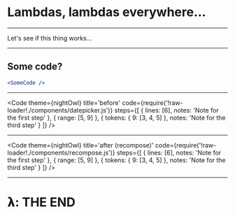 
# Lambdas, lambdas everywhere...

---

Let's see if this thing works...

---

## Some code?

```jsx
<SomeCode />
```
---

<Code
  theme={nightOwl}
  title='before'
  code={require('!raw-loader!./components/datepicker.js')}
  steps={[
    { lines: [6], notes: 'Note for the first step' },
    { range: [5, 9] },
    { tokens: { 9: [3, 4, 5] }, notes: 'Note for the third step' }
  ]}
/>

---

<Code
  theme={nightOwl}
  title='after (recompose)'
  code={require('!raw-loader!./components/recompose.js')}
  steps={[
    { lines: [6], notes: 'Note for the first step' },
    { range: [5, 9] },
    { tokens: { 9: [3, 4, 5] }, notes: 'Note for the third step' }
  ]}
/>

---

# 𝝺: THE END
